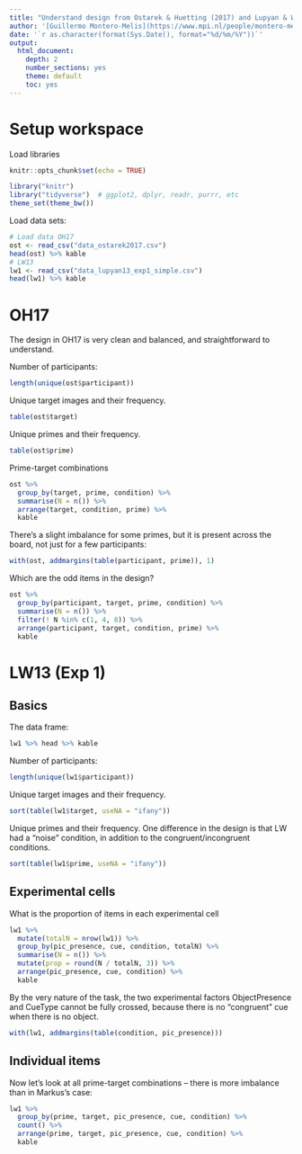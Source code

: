 ```yaml
---
title: "Understand design from Ostarek & Huetting (2017) and Lupyan & Ward (2013)"
author: '[Guillermo Montero-Melis](https://www.mpi.nl/people/montero-melis-guillermo)'
date: '`r as.character(format(Sys.Date(), format="%d/%m/%Y"))`'
output:
  html_document:
    depth: 2
    number_sections: yes
    theme: default
    toc: yes
---
```



Setup workspace
==============

Load libraries

```r
knitr::opts_chunk$set(echo = TRUE)
```

```r
library("knitr")
library("tidyverse")  # ggplot2, dplyr, readr, purrr, etc
theme_set(theme_bw())
```


Load data sets:

```r
# Load data OH17
ost <- read_csv("data_ostarek2017.csv")
head(ost) %>% kable
# LW13
lw1 <- read_csv("data_lupyan13_exp1_simple.csv")
head(lw1) %>% kable
```

OH17
====

The design in OH17 is very clean and balanced, and straightforward to understand.

Number of participants:

```r
length(unique(ost$participant))
```


Unique target images and their frequency.

```r
table(ost$target)
```

Unique primes and their frequency.

```r
table(ost$prime)
```


Prime-target combinations

```r
ost %>%
  group_by(target, prime, condition) %>%
  summarise(N = n()) %>%
  arrange(target, condition, prime) %>%
  kable
```


There's a slight imbalance for some primes, but it is present across the board,
not just for a few participants:

```r
with(ost, addmargins(table(participant, prime)), 1)
```

Which are the odd items in the design?

```r
ost %>%
  group_by(participant, target, prime, condition) %>%
  summarise(N = n()) %>%
  filter(! N %in% c(1, 4, 8)) %>%
  arrange(participant, target, condition, prime) %>%
  kable
```



LW13 (Exp 1)
====

Basics
------

The data frame:

```r
lw1 %>% head %>% kable
```


Number of participants:

```r
length(unique(lw1$participant))
```


Unique target images and their frequency.

```r
sort(table(lw1$target, useNA = "ifany"))
```

Unique primes and their frequency. One difference in the design is that LW had
a "noise" condition, in addition to the congruent/incongruent conditions.

```r
sort(table(lw1$prime, useNA = "ifany"))
```


Experimental cells
------------------

What is the proportion of items in each experimental cell

```r
lw1 %>%
  mutate(totalN = nrow(lw1)) %>%
  group_by(pic_presence, cue, condition, totalN) %>%
  summarise(N = n()) %>%
  mutate(prop = round(N / totalN, 3)) %>%
  arrange(pic_presence, cue, condition) %>%
  kable
```

By the very nature of the task, the two experimental factors ObjectPresence and
CueType cannot be fully crossed, because there is no "congruent" cue when there
is no object.

```r
with(lw1, addmargins(table(condition, pic_presence)))
```



Individual items
----------------

Now let's look at all prime-target combinations -- there is more imbalance than
in Markus's case:

```r
lw1 %>%
  group_by(prime, target, pic_presence, cue, condition) %>%
  count() %>%
  arrange(prime, target, pic_presence, cue, condition) %>%
  kable
```

